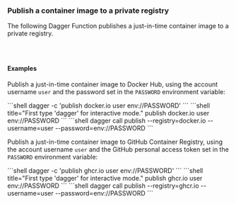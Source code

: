 ### Publish a container image to a private registry

The following Dagger Function publishes a just-in-time container image to a private registry.

<Tabs groupId="language" queryString="sdk">
<TabItem value="go" label="Go">

```go file=../../../cookbook/snippets/publish-image/go/main.go
```

</TabItem>
<TabItem value="python" label="Python">

```python file=../../../cookbook/snippets/publish-image/python/main.py
```

</TabItem>
<TabItem value="typescript" label="TypeScript">

```typescript file=../../../cookbook/snippets/publish-image/typescript/index.ts
```

</TabItem>
</Tabs>

#### Examples

Publish a just-in-time container image to Docker Hub, using the account username `user` and the password set in the `PASSWORD` environment variable:

<Tabs groupId="shell">
<TabItem value="System shell">
```shell
dagger -c 'publish docker.io user env://PASSWORD'
```
</TabItem>
<TabItem value="Dagger Shell">
```shell title="First type 'dagger' for interactive mode."
publish docker.io user env://PASSWORD
```
</TabItem>
<TabItem value="Dagger CLI">
```shell
dagger call publish --registry=docker.io --username=user --password=env://PASSWORD
```
</TabItem>
</Tabs>

Publish a just-in-time container image to GitHub Container Registry, using the account username `user` and the GitHub personal access token set in the `PASSWORD` environment variable:

<Tabs groupId="shell">
<TabItem value="System shell">
```shell
dagger -c 'publish ghcr.io user env://PASSWORD'
```
</TabItem>
<TabItem value="Dagger Shell">
```shell title="First type 'dagger' for interactive mode."
publish ghcr.io user env://PASSWORD
```
</TabItem>
<TabItem value="Dagger CLI">
```shell
dagger call publish --registry=ghcr.io --username=user --password=env://PASSWORD
```
</TabItem>
</Tabs>
